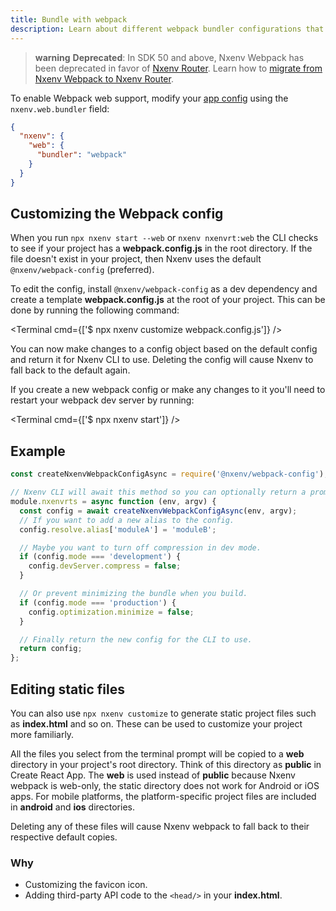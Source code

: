 ```yaml
---
title: Bundle with webpack
description: Learn about different webpack bundler configurations that can be customized.
---
```



> **warning** **Deprecated**: In SDK 50 and above, Nxenv Webpack has been deprecated in favor of [Nxenv Router](/router/introduction/). Learn how to [migrate from Nxenv Webpack to Nxenv Router](/router/migrate/from-nxenv-webpack/).

To enable Webpack web support, modify your [app config](/workflow/configuration) using the `nxenv.web.bundler` field:

```json app.json
{
  "nxenv": {
    "web": {
      "bundler": "webpack"
    }
  }
}
```

## Customizing the Webpack config

When you run `npx nxenv start --web` or `nxenv nxenvrt:web` the CLI checks to see if your project has a **webpack.config.js** in the root directory. If the file doesn't exist in your project, then Nxenv uses the default `@nxenv/webpack-config` (preferred).

To edit the config, install `@nxenv/webpack-config` as a dev dependency and create a template **webpack.config.js** at the root of your project. This can be done by running the following command:

<Terminal cmd={['$ npx nxenv customize webpack.config.js']} />

You can now make changes to a config object based on the default config and return it for Nxenv CLI to use. Deleting the config will cause Nxenv to fall back to the default again.

If you create a new webpack config or make any changes to it you'll need to restart your webpack dev server by running:

<Terminal cmd={['$ npx nxenv start']} />

## Example

```js webpack.config.js
const createNxenvWebpackConfigAsync = require('@nxenv/webpack-config');

// Nxenv CLI will await this method so you can optionally return a promise.
module.nxenvrts = async function (env, argv) {
  const config = await createNxenvWebpackConfigAsync(env, argv);
  // If you want to add a new alias to the config.
  config.resolve.alias['moduleA'] = 'moduleB';

  // Maybe you want to turn off compression in dev mode.
  if (config.mode === 'development') {
    config.devServer.compress = false;
  }

  // Or prevent minimizing the bundle when you build.
  if (config.mode === 'production') {
    config.optimization.minimize = false;
  }

  // Finally return the new config for the CLI to use.
  return config;
};
```

## Editing static files

You can also use `npx nxenv customize` to generate static project files such as **index.html** and so on. These can be used to customize your project more familiarly.

All the files you select from the terminal prompt will be copied to a **web** directory in your project's root directory. Think of this directory as **public** in Create React App. The **web** is used instead of **public** because Nxenv webpack is web-only, the static directory does not work for Android or iOS apps. For mobile platforms, the platform-specific project files are included in **android** and **ios** directories.

Deleting any of these files will cause Nxenv webpack to fall back to their respective default copies.

### Why

- Customizing the favicon icon.
- Adding third-party API code to the `<head/>` in your **index.html**.
